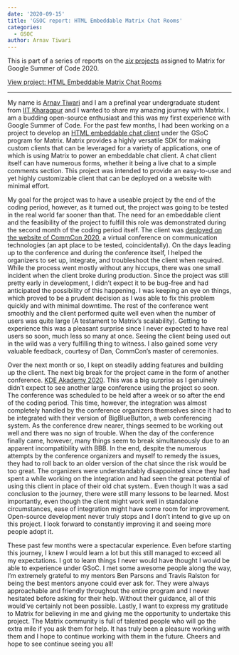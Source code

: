 ```yaml
---
date: '2020-09-15'
title: 'GSOC report: HTML Embeddable Matrix Chat Rooms'
categories:
  - GSOC
author: Arnav Tiwari
---
```


This is part of a series of reports on the [*six* projects](https://summerofcode.withgoogle.com/organizations/6060943798173696) assigned to Matrix for Google Summer of Code 2020.

[View project: HTML Embeddable Matrix Chat Rooms](https://summerofcode.withgoogle.com/organizations/6060943798173696/#5751467312414720)

----

My name is [Arnav Tiwari](https://github.com/arnav-t/) and I am a prefinal year undergraduate student from [IIT Kharagpur](http://www.iitkgp.ac.in/) and I wanted to share my amazing journey with Matrix. I am a budding open-source enthusiast and this was my first experience with Google Summer of Code. For the past few months, I had been working on a project to develop an [HTML embeddable chat client](https://github.com/arnav-t/riot-embedded) under the GSoC program for Matrix. Matrix provides a highly versatile SDK for making custom clients that can be leveraged for a variety of applications, one of which is using Matrix to power an embeddable chat client. A chat client itself can have numerous forms, whether it being a live chat to a simple comments section. This project was intended to provide an easy-to-use and yet highly customizable client that can be deployed on a website with minimal effort.

My goal for the project was to have a useable project by the end of the coding period, however, as it turned out, the project was going to be tested in the real world far sooner than that. The need for an embeddable client and the feasibility of the project to fulfill this role was demonstrated during the second month of the coding period itself. The client was [deployed on the website of CommCon 2020](https://2020.commcon.xyz/live/), a virtual conference on communication technologies (an apt place to be tested, coincidentally). On the days leading up to the conference and during the conference itself, I helped the organizers to set up, integrate, and troubleshoot the client when required. While the process went mostly without any hiccups, there was one small incident when the client broke during production. Since the project was still pretty early in development, I didn’t expect it to be bug-free and had anticipated the possibility of this happening. I was keeping an eye on things, which proved to be a prudent decision as I was able to fix this problem quickly and with minimal downtime. The rest of the conference went smoothly and the client performed quite well even when the number of users was quite large (A testament to Matrix’s scalability). Getting to experience this was a pleasant surprise since I never expected to have real users so soon, much less so many at once. Seeing the client being used out in the wild was a very fulfilling thing to witness. I also gained some very valuable feedback, courtesy of Dan, CommCon’s master of ceremonies. 

Over the next month or so, I kept on steadily adding features and building up the client. The next big break for the project came in the form of another conference. [KDE Akademy 2020](https://akademy.kde.org/2020). This was a big surprise as I genuinely didn’t expect to see another large conference using the project so soon. The conference was scheduled to be held after a week or so after the end of the coding period. This time, however, the integration was almost completely handled by the conference organizers themselves since it had to be integrated with their version of BigBlueButton, a web conferencing system. As the conference drew nearer, things seemed to be working out well and there was no sign of trouble. When the day of the conference finally came, however, many things seem to break simultaneously due to an apparent incompatibility with BBB. In the end, despite the numerous attempts by the conference organizers and myself to remedy the issues, they had to roll back to an older version of the chat since the risk would be too great. The organizers were understandably disappointed since they had spent a while working on the integration and had seen the great potential of using this client in place of their old chat system.. Even though It was a sad conclusion to the journey, there were still many lessons to be learned. Most importantly, even though the client might work well in standalone circumstances, ease of integration might have some room for improvement. Open-source development never truly stops and I don’t intend to give up on this project. I look forward to constantly improving it and seeing more people adopt it.

These past few months were a spectacular experience. Even before starting this journey, I knew I would learn a lot but this still managed to exceed all my expectations. I got to learn things I never would have thought I would be able to experience under GSoC. I met some awesome people along the way, I’m extremely grateful to my mentors Ben Parsons and Travis Ralston for being the best mentors anyone could ever ask for. They were always approachable and friendly throughout the entire program and I never hesitated before asking for their help. Without their guidance, all of this would’ve certainly not been possible. Lastly, I want to express my gratitude to Matrix for believing in me and giving me the opportunity to undertake this project. The Matrix community is full of talented people who will go the extra mile if you ask them for help. It has truly been a pleasure working with them and I hope to continue working with them in the future. Cheers and hope to see continue seeing you all!
